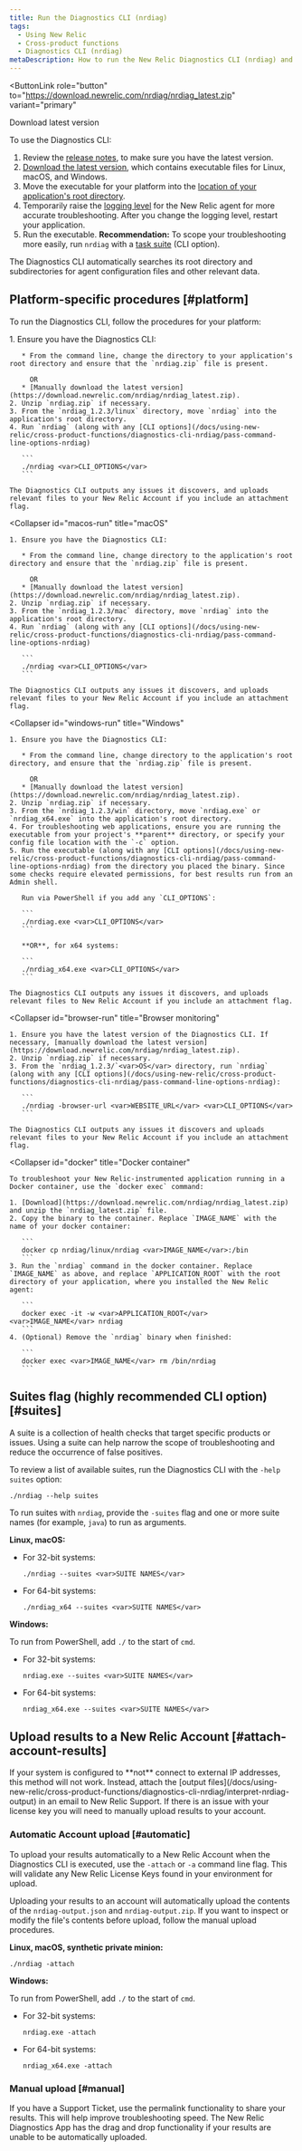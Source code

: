```yaml
---
title: Run the Diagnostics CLI (nrdiag)
tags:
  - Using New Relic
  - Cross-product functions
  - Diagnostics CLI (nrdiag)
metaDescription: How to run the New Relic Diagnostics CLI (nrdiag) and upload results to a support ticket.
---
```


<ButtonLink
  role="button"
  to="https://download.newrelic.com/nrdiag/nrdiag_latest.zip"
  variant="primary"
>
  Download latest version
</ButtonLink>

To use the Diagnostics CLI:

1. Review the [release notes](/docs/release-notes/diagnostics-release-notes/diagnostics-cli-release-notes/), to make sure you have the latest version.
2. [Download the latest version](https://download.newrelic.com/nrdiag/nrdiag_latest.zip), which contains executable files for Linux, macOS, and Windows.
3. Move the executable for your platform into the [location of your application's root directory](/docs/agents/manage-apm-agents/troubleshooting/find-agent-root-directory).
4. Temporarily raise the [logging level](/docs/agents/manage-apm-agents/troubleshooting/new-relic-agent-logs-troubleshooting) for the New Relic agent for more accurate troubleshooting. After you change the logging level, restart your application.
5. Run the executable. **Recommendation:** To scope your troubleshooting more easily, run `nrdiag` with a [task suite](#suites) (CLI option).

The Diagnostics CLI automatically searches its root directory and subdirectories for agent configuration files and other relevant data.

## Platform-specific procedures [#platform]

To run the Diagnostics CLI, follow the procedures for your platform:

<CollapserGroup>
  <Collapser
    id="linux-run"
    title="Linux"
  >
    1. Ensure you have the Diagnostics CLI:

       * From the command line, change the directory to your application's root directory and ensure that the `nrdiag.zip` file is present.

         OR
       * [Manually download the latest version](https://download.newrelic.com/nrdiag/nrdiag_latest.zip).
    2. Unzip `nrdiag.zip` if necessary.
    3. From the `nrdiag_1.2.3/linux` directory, move `nrdiag` into the application's root directory.
    4. Run `nrdiag` (along with any [CLI options](/docs/using-new-relic/cross-product-functions/diagnostics-cli-nrdiag/pass-command-line-options-nrdiag)

       ```
       ./nrdiag <var>CLI_OPTIONS</var>
       ```

    The Diagnostics CLI outputs any issues it discovers, and uploads relevant files to your New Relic Account if you include an attachment flag.
  </Collapser>

  <Collapser
    id="macos-run"
    title="macOS"
  >
    1. Ensure you have the Diagnostics CLI:

       * From the command line, change directory to the application's root directory and ensure that the `nrdiag.zip` file is present.

         OR
       * [Manually download the latest version](https://download.newrelic.com/nrdiag/nrdiag_latest.zip).
    2. Unzip `nrdiag.zip` if necessary.
    3. From the `nrdiag_1.2.3/mac` directory, move `nrdiag` into the application's root directory.
    4. Run `nrdiag` (along with any [CLI options](/docs/using-new-relic/cross-product-functions/diagnostics-cli-nrdiag/pass-command-line-options-nrdiag)

       ```
       ./nrdiag <var>CLI_OPTIONS</var>
       ```

    The Diagnostics CLI outputs any issues it discovers, and uploads relevant files to your New Relic Account if you include an attachment flag.
  </Collapser>

  <Collapser
    id="windows-run"
    title="Windows"
  >
    1. Ensure you have the Diagnostics CLI:

       * From the command line, change directory to the application's root directory, and ensure that the `nrdiag.zip` file is present.

         OR
       * [Manually download the latest version](https://download.newrelic.com/nrdiag/nrdiag_latest.zip).
    2. Unzip `nrdiag.zip` if necessary.
    3. From the `nrdiag_1.2.3/win` directory, move `nrdiag.exe` or `nrdiag_x64.exe` into the application's root directory.
    4. For troubleshooting web applications, ensure you are running the executable from your project's **parent** directory, or specify your config file location with the `-c` option.
    5. Run the executable (along with any [CLI options](/docs/using-new-relic/cross-product-functions/diagnostics-cli-nrdiag/pass-command-line-options-nrdiag) from the directory you placed the binary. Since some checks require elevated permissions, for best results run from an Admin shell.

       Run via PowerShell if you add any `CLI_OPTIONS`:

       ```
       ./nrdiag.exe <var>CLI_OPTIONS</var>
       ```

       **OR**, for x64 systems:

       ```
       ./nrdiag_x64.exe <var>CLI_OPTIONS</var>
       ```

    The Diagnostics CLI outputs any issues it discovers, and uploads relevant files to New Relic Account if you include an attachment flag.
  </Collapser>

  <Collapser
    id="browser-run"
    title="Browser monitoring"
  >
    1. Ensure you have the latest version of the Diagnostics CLI. If necessary, [manually download the latest version](https://download.newrelic.com/nrdiag/nrdiag_latest.zip).
    2. Unzip `nrdiag.zip` if necessary.
    3. From the `nrdiag_1.2.3/`<var>OS</var> directory, run `nrdiag` (along with any [CLI options](/docs/using-new-relic/cross-product-functions/diagnostics-cli-nrdiag/pass-command-line-options-nrdiag):

       ```
       ./nrdiag -browser-url <var>WEBSITE_URL</var> <var>CLI_OPTIONS</var>
       ```

    The Diagnostics CLI outputs any issues it discovers and uploads relevant files to your New Relic Account if you include an attachment flag.
  </Collapser>

  <Collapser
    id="docker"
    title="Docker container"
  >
    To troubleshoot your New Relic-instrumented application running in a Docker container, use the `docker exec` command:

    1. [Download](https://download.newrelic.com/nrdiag/nrdiag_latest.zip) and unzip the `nrdiag_latest.zip` file.
    2. Copy the binary to the container. Replace `IMAGE_NAME` with the name of your docker container:

       ```
       docker cp nrdiag/linux/nrdiag <var>IMAGE_NAME</var>:/bin
       ```
    3. Run the `nrdiag` command in the docker container. Replace `IMAGE_NAME` as above, and replace `APPLICATION_ROOT` with the root directory of your application, where you installed the New Relic agent:

       ```
       docker exec -it -w <var>APPLICATION_ROOT</var> <var>IMAGE_NAME</var> nrdiag
       ```
    4. (Optional) Remove the `nrdiag` binary when finished:

       ```
       docker exec <var>IMAGE_NAME</var> rm /bin/nrdiag
       ```
  </Collapser>
</CollapserGroup>

## Suites flag (highly recommended CLI option) [#suites]

A suite is a collection of health checks that target specific products or issues. Using a suite can help narrow the scope of troubleshooting and reduce the occurrence of false positives.

To review a list of available suites, run the Diagnostics CLI with the `-help suites` option:

```
./nrdiag --help suites
```

To run suites with `nrdiag`, provide the `-suites` flag and one or more suite names (for example, `java`) to run as arguments.

**Linux, macOS:**

* For 32-bit systems:

  ```
  ./nrdiag --suites <var>SUITE NAMES</var>
  ```
* For 64-bit systems:

  ```
  ./nrdiag_x64 --suites <var>SUITE NAMES</var>
  ```

**Windows:**

To run from PowerShell, add `./` to the start of `cmd`.

* For 32-bit systems:

  ```
  nrdiag.exe --suites <var>SUITE NAMES</var>
  ```
* For 64-bit systems:

  ```
  nrdiag_x64.exe --suites <var>SUITE NAMES</var>
  ```

## Upload results to a New Relic Account [#attach-account-results]

<Callout variant="important">
  If your system is configured to **not** connect to external IP addresses, this method will not work. Instead, attach the [output files](/docs/using-new-relic/cross-product-functions/diagnostics-cli-nrdiag/interpret-nrdiag-output) in an email to New Relic Support. If there is an issue with your license key you will need to manually upload results to your account.
</Callout>

### Automatic Account upload [#automatic]

To upload your results automatically to a New Relic Account when the Diagnostics CLI is executed, use the `-attach` or `-a` command line flag.  This will validate any New Relic License Keys found in your environment for upload.

Uploading your results to an account will automatically upload the contents of the `nrdiag-output.json` and `nrdiag-output.zip`. If you want to inspect or modify the file's contents before upload, follow the manual upload procedures.


**Linux, macOS, synthetic private minion:**

```
./nrdiag -attach
```

**Windows:**

To run from PowerShell, add `./` to the start of `cmd`.

* For 32-bit systems:

  ```
  nrdiag.exe -attach
  ```
* For 64-bit systems:

  ```
  nrdiag_x64.exe -attach
  ```

### Manual upload [#manual]

If you have a Support Ticket, use the permalink functionality to share your results. This will help improve troubleshooting speed.
The New Relic Diagnostics App has the drag and drop functionality if your results are unable to be automatically uploaded.

